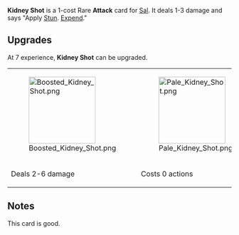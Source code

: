 {{Card
|rarity = Rare
|decktype = Battle
|cardtype = Attack
|character = Sal
|keywords = [[Stun]], [[Expend]]
|upgradeable = Yes
|expreq = 7
|upgrade1 = Boosted Kidney Shot
|upgrade2 = Pale Kidney Shot}}
{{Quote|You sure that guy even has kidneys?}}
'''Kidney Shot''' is a 1-cost Rare '''Attack''' card for [[Sal]]. It deals 1-3 damage and says "Apply [[Stun]]. [[Expend]]."

==Upgrades==
At 7 experience, '''Kidney Shot''' can be upgraded.
{| class="wikitable" style="text-align:center"
|-
|[[File:Boosted Kidney Shot.png|150px]]
|[[File:Pale Kidney Shot.png|150px]]
|-
!Deals 2-6 damage
!Costs 0 actions
|}

==Notes==
This card is good.